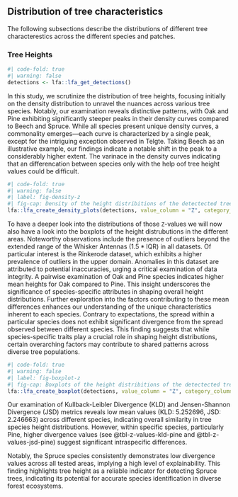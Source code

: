 ## Distribution of tree characteristics

The following subsections describe the distributions of different tree characterestics across the different species and patches.

### Tree Heights

```r
#| code-fold: true
#| warning: false
detections <- lfa::lfa_get_detections()
```

In this study, we scrutinize the distribution of tree heights, focusing initially on the density distribution to unravel the nuances across various tree species. Notably, our examination reveals distinctive patterns, with Oak and Pine exhibiting significantly steeper peaks in their density curves compared to Beech and Spruce. While all species present unique density curves, a commonality emerges—each curve is characterized by a single peak, except for the intriguing exception observed in Telgte. Taking Beech as an illustrative example, our findings indicate a notable shift in the peak to a considerably higher extent. The varinace in the density curves indicating that an differencation between species only with the help oof tree height values could be difficult.

```r
#| code-fold: true
#| warning: false
#| label: fig-density-z
#| fig-cap: Density of the height distribitions of the detectected trees. Splitted by the different researched areas and grouped by the dominant specie in this area. 
lfa::lfa_create_density_plots(detections, value_column = "Z", category_column1 = "area", category_column2 = "specie", title = "Density of the height distributions", xlims = c(0,50))
```

To have a deeper look into the distributions of those `Z`-values we will now also have a look into the boxplots of the height distrubutions in the different areas.
Noteworthy observations include the presence of outliers beyond the extended range of the Whisker Antennas ($1.5*\text{IQR}$) in all datasets. Of particular interest is the Rinkerode dataset, which exhibits a higher prevalence of outliers in the upper domain. Anomalies in this dataset are attributed to potential inaccuracies, urging a critical examination of data integrity. A pairwise examination of Oak and Pine species indicates higher mean heights for Oak compared to Pine. This insight underscores the significance of species-specific attributes in shaping overall height distributions. Further exploration into the factors contributing to these mean differences enhances our understanding of the unique characteristics inherent to each species. Contrary to expectations, the spread within a particular species does not exhibit significant divergence from the spread observed between different species. This finding suggests that while species-specific traits play a crucial role in shaping height distributions, certain overarching factors may contribute to shared patterns across diverse tree populations.



```r
#| code-fold: true
#| warning: false
#| label: fig-boxplot-z
#| fig-cap: Boxplots of the height distribitions of the detectected trees. Splitted by the different researched areas and grouped by the dominant specie in this area. 
lfa::lfa_create_boxplot(detections, value_column = "Z", category_column1 = "area", category_column2 = "specie", title = "Boxplots of the height distributions")
```



Our examination of Kullback-Leibler Divergence (KLD) and Jensen-Shannon Divergence (JSD) metrics reveals low mean values (KLD: 5.252696, JSD: 2.246663) across different species, indicating overall similarity in tree species height distributions. However, within specific species, particularly Pine, higher divergence values (see @tbl-z-values-kld-pine and @tbl-z-values-jsd-pine) suggest significant intraspecific differences.

Notably, the Spruce species consistently demonstrates low divergence values across all tested areas, implying a high level of explainability. This finding highlights tree height as a reliable indicator for detecting Spruce trees, indicating its potential for accurate species identification in diverse forest ecosystems.
